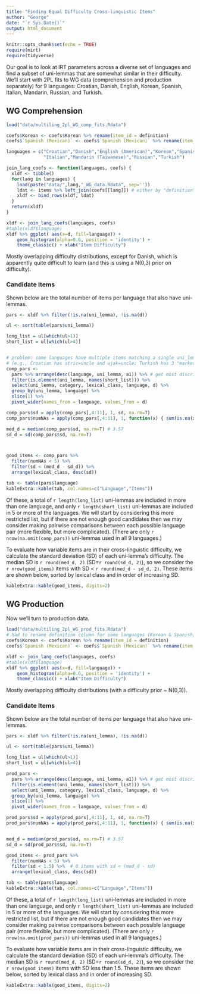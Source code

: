 ```yaml
---
title: "Finding Equal Difficulty Cross-linguistic Items"
author: "George"
date: "`r Sys.Date()`"
output: html_document
---
```


```r
knitr::opts_chunk$set(echo = TRUE)
require(mirt)
require(tidyverse)
```

Our goal is to look at IRT parameters across a diverse set of languages and find a subset of uni-lemmas that are somewhat similar in their difficulty.
We'll start with 2PL fits to WG data (comprehension and production separately) for 9 languages: Croatian, Danish, English, Korean, Spanish, Italian, Mandarin, Russian, and Turkish.

## WG Comprehension

```r
load("data/multiling_2pl_WG_comp_fits.Rdata")

coefs$Korean <- coefs$Korean %>% rename(item_id = definition)
coefs$`Spanish (Mexican)` <- coefs$`Spanish (Mexican)` %>% rename(item_id = definition)

languages = c("Croatian","Danish","English (American)","Korean","Spanish (Mexican)",
              "Italian","Mandarin (Taiwanese)","Russian","Turkish") 

join_lang_coefs <- function(languages, coefs) {
  xldf <- tibble()
  for(lang in languages) {
    load(paste("data/",lang,"_WG_data.Rdata", sep=''))
    ldat <- items %>% left_join(coefs[[lang]]) # either by "definition" or "item_id"
    xldf <- bind_rows(xldf, ldat)
  }
  return(xldf)
}

xldf <- join_lang_coefs(languages, coefs) 
#table(xldf$language)
xldf %>% ggplot( aes(x=d, fill=language)) +
    geom_histogram(alpha=0.6, position = 'identity') +
    theme_classic() + xlab("Item Difficulty")
```

Mostly overlapping difficulty distributions, except for Danish, which is apparently quite difficult to learn (and this is using a N(0,3) prior on difficulty).

### Candidate Items

Shown below are the total number of items per language that also have uni-lemmas.

```r
pars <- xldf %>% filter(!is.na(uni_lemma), !is.na(d)) 

ul <- sort(table(pars$uni_lemma))

long_list = ul[which(ul>1)] 
short_list = ul[which(ul>4)] 


# problem: some languages have multiple items matching a single uni_lemma
# (e.g., Croatian has stric=uncle and ujak=uncle; Turkish has 3 "market"s )
comp_pars <-
  pars %>% arrange(desc(language, uni_lemma, a1)) %>% # get most discriminating uni_lemma per lang
  filter(is.element(uni_lemma, names(short_list))) %>%
  select(uni_lemma, category, lexical_class, language, d) %>%
  group_by(uni_lemma, language) %>%
  slice(1) %>% 
  pivot_wider(names_from = language, values_from = d)

comp_pars$sd = apply(comp_pars[,4:11], 1, sd, na.rm=T)
comp_pars$numNAs = apply(comp_pars[,4:11], 1, function(x) { sum(is.na(x)) })

med_d = median(comp_pars$sd, na.rm=T) # 3.57
sd_d = sd(comp_pars$sd, na.rm=T)



good_items <- comp_pars %>% 
  filter(numNAs < 5) %>%
  filter(sd < (med_d - sd_d)) %>% 
  arrange(lexical_class, desc(sd))

tab <- table(pars$language)
kableExtra::kable(tab, col.names=c("Language","Items"))
```

Of these, a total of `r length(long_list)` uni-lemmas are included in more than one language, and only `r length(short_list)` uni-lemmas are included in 5 or more of the languages.
We will start by considering this more restricted list, but if there are not enough good candidates then we may consider making pairwise comparisons between each possible language pair (more flexible, but more complicated).
(There are only `r nrow(na.omit(comp_pars))` uni-lemmas used in all 9 languages.)

To evaluate how variable items are in their cross-linguistic difficulty, we calculate the standard deviation (SD) of each uni-lemma's difficulty.
The median SD is `r round(med_d, 2)` (SD=`r round(sd_d, 2)`), so we consider the `r nrow(good_items)` items with SD < `r round(med_d - sd_d, 2)`.
These items are shown below, sorted by lexical class and in order of increasing SD.

```r
kableExtra::kable(good_items, digits=2)
```


## WG Production

Now we'll turn to production data.

```r
load("data/multiling_2pl_WG_prod_fits.Rdata")
# had to rename definition column for some languages (Korean & Spanish)
coefs$Korean <- coefs$Korean %>% rename(item_id = definition)
coefs$`Spanish (Mexican)` <- coefs$`Spanish (Mexican)` %>% rename(item_id = definition)

xldf <- join_lang_coefs(languages, coefs) 
#table(xldf$language)
xldf %>% ggplot( aes(x=d, fill=language)) +
    geom_histogram(alpha=0.6, position = 'identity') +
    theme_classic() + xlab("Item Difficulty")
```

Mostly overlapping difficulty distributions (with a difficulty prior ~ N(0,3)).

### Candidate Items

Shown below are the total number of items per language that also have uni-lemmas.

```r
pars <- xldf %>% filter(!is.na(uni_lemma), !is.na(d)) 

ul <- sort(table(pars$uni_lemma))

long_list = ul[which(ul>1)] 
short_list = ul[which(ul>4)] 

prod_pars <-
  pars %>% arrange(desc(language, uni_lemma, a1)) %>% # get most discriminating uni_lemma per lang
  filter(is.element(uni_lemma, names(short_list))) %>%
  select(uni_lemma, category, lexical_class, language, d) %>%
  group_by(uni_lemma, language) %>%
  slice(1) %>% 
  pivot_wider(names_from = language, values_from = d)

prod_pars$sd = apply(prod_pars[,4:11], 1, sd, na.rm=T)
prod_pars$numNAs = apply(prod_pars[,4:11], 1, function(x) { sum(is.na(x)) })


med_d = median(prod_pars$sd, na.rm=T) # 3.57
sd_d = sd(prod_pars$sd, na.rm=T)

good_items <- prod_pars %>% 
  filter(numNAs < 5) %>%
  filter(sd < 1.5) %>%  # 0 items with sd < (med_d - sd)
  arrange(lexical_class, desc(sd))

tab <- table(pars$language)
kableExtra::kable(tab, col.names=c("Language","Items"))
```

Of these, a total of `r length(long_list)` uni-lemmas are included in more than one language, and only `r length(short_list)` uni-lemmas are included in 5 or more of the languages.
We will start by considering this more restricted list, but if there are not enough good candidates then we may consider making pairwise comparisons between each possible language pair (more flexible, but more complicated).
(There are only `r nrow(na.omit(prod_pars))` uni-lemmas used in all 9 languages.)

To evaluate how variable items are in their cross-linguistic difficulty, we calculate the standard deviation (SD) of each uni-lemma's difficulty.
The median SD is `r round(med_d, 2)` (SD=`r round(sd_d, 2)`), so we consider the `r nrow(good_items)` items with SD less than 1.5.
These items are shown below, sorted by lexical class and in order of increasing SD.

```r
kableExtra::kable(good_items, digits=2)
```
